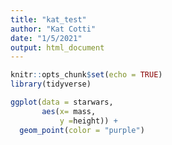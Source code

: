 ```yaml
---
title: "kat_test"
author: "Kat Cotti"
date: "1/5/2021"
output: html_document
---
```


```r
knitr::opts_chunk$set(echo = TRUE)
library(tidyverse)
```

```r
ggplot(data = starwars,
       aes(x= mass,
           y =height)) +
  geom_point(color = "purple")
```

